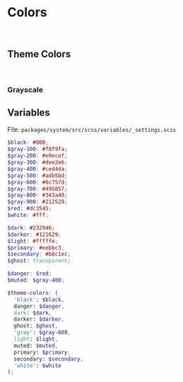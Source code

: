 
<Meta title='Blocks/Colors' />

# Colors

<br />

## Theme Colors

<br />

<ColorPalette>
  <ColorItem
    title='Primary'
    subtitle='$primary'
    colors={['var(--mk-primary)']}
  />
  <ColorItem
    title='Secondary'
    subtitle='$secondary'
    colors={['var(--mk-secondary)']}
  />
  <ColorItem title='Light' subtitle='$light' colors={['var(--mk-light)']} />
  <ColorItem title='Dark' subtitle='$dark' colors={['var(--mk-dark)']} />
  <ColorItem title='Darker' subtitle='$darker' colors={['var(--mk-darker)']} />
</ColorPalette>

### Grayscale

<ColorPalette>
  <ColorItem title='Black' subtitle='$black' colors={['var(--mk-black)']} />
  <ColorItem title='Gray' subtitle='$gray' colors={['var(--mk-gray)']} />
  <ColorItem title='Muted' subtitle='$muted' colors={['var(--mk-muted)']} />
  <ColorItem title='White' subtitle='$white' colors={['var(--mk-white)']} />
</ColorPalette>

## Variables

File: `packages/system/src/scss/variables/_settings.scss`

```scss
$black: #000;
$gray-100: #f8f9fa;
$gray-200: #e9ecef;
$gray-300: #dee2e6;
$gray-400: #ced4da;
$gray-500: #adb5bd;
$gray-600: #6c757d;
$gray-700: #495057;
$gray-800: #343a40;
$gray-900: #212529;
$red: #dc3545;
$white: #fff;

$dark: #232946;
$darker: #121629;
$light: #fffffe;
$primary: #eebbc3;
$secondary: #b8c1ec;
$ghost: transparent;

$danger: $red;
$muted: $gray-400;

$theme-colors: (
  'black': $black,
  danger: $danger,
  dark: $dark,
  darker: $darker,
  ghost: $ghost,
  'gray': $gray-600,
  light: $light,
  muted: $muted,
  primary: $primary,
  secondary: $secondary,
  'white': $white
);
```

